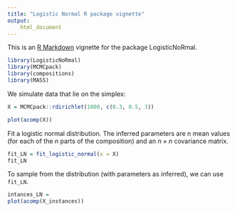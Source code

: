 ```yaml
---
title: "Logistic Normal R package vignette"
output:
    html_document
---
```


This is an [R Markdown](http://rmarkdown.rstudio.com) vignette for the package LogisticNoRmal.


```r
library(LogisticNoRmal)
library(MCMCpack)
library(compositions)
library(MASS)
```


We simulate data that lie on the simplex:
```r
X = MCMCpack::rdirichlet(1000, c(0.3, 0.5, 3))
```

```r
plot(acomp(X))
```

Fit a logistic normal distribution. The inferred parameters are n mean values (for each of the $n$ parts of the composition) and an $n\times n$ covariance matrix.

```r
fit_LN = fit_logistic_normal(x = X)
fit_LN
```


To sample from the distribution (with parameters as inferred), we can use `fit_LN`.

```r
intances_LN = 
plot(acomp(X_instances))

```

